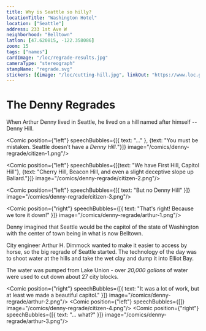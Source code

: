 ```yaml
---
title: Why is Seattle so hilly?
locationTitle: "Washington Hotel"
location: ["Seattle"]
address: 233 1st Ave W
neighborhood: "Belltown"
latlon: [47.620815, -122.358086]
zoom: 15
tags: ["names"]
cardImage: "/loc/regrade-results.jpg"
cameraType: "stereograph"
stampName: "regrade.svg"
stickers: [{image: "/loc/cutting-hill.jpg", linkOut: "https://www.loc.gov/item/2015646669/"},{image: "/loc/regrade-results.jpg", linkOut: "https://www.loc.gov/item/2024693820/"},{image: "/comics/denny-regrade/arthur-3.png"},]
---
```



# The Denny Regrades

When Arthur Denny lived in Seattle, he lived on a hill named after himself -- Denny Hill.  

<Comic  position={"left"} speechBubbles={[{ text: "..." }, {text: "You must be mistaken. Seattle doesn't have a *Denny Hill.*"}]} image="/comics/denny-regrade/citizen-1.png"/>

<Comic  position={"left"} speechBubbles={[{text: "We have First Hill, Capitol Hill"}, {text: "Cherry Hill, Beacon Hill, and even a slight deceptive slope up Ballard."}]} image="/comics/denny-regrade/citizen-2.png"/>

<Comic  position={"left"} speechBubbles={[{ text: "But no Denny Hill" }]} image="/comics/denny-regrade/citizen-3.png"/>



<Comic  position={"right"} speechBubbles={[{ text: "That's right! Because we tore it down!" }]} image="/comics/denny-regrade/arthur-1.png"/>

<LOCItem linkOut="https://www.loc.gov/item/2015646669/" image="/loc/cutting-hill.jpg" caption="Cutting down a hill with a powerful jet of water"/>

Denny imagined that Seattle would be the capitol of the state of Washington with the center of town being in what is now Belltown.

City engineer Arthur H. Dimmock wanted to make it easier to access by horse, so the big regrade of Seattle started. The technology of the day was to shoot water at the hills and take the wet clay and dump it into Elliot Bay.

The water was pumped from Lake Union - over *20,000 gallons* of water were used to cut down about 27 city blocks.

<LOCItem image="/loc/regrade-results.jpg" linkOut="https://www.loc.gov/item/2024693820/" caption="The Washington Hotel, where Theodore Roosevelt stayed when he visited Seattle"/>

<Comic position={"right"} speechBubbles={[{ text: "It was a lot of work, but at least we made a beautiful capitol." }]} image="/comics/denny-regrade/arthur-2.png"/>
<Comic position={"left"} speechBubbles={[]} image="/comics/denny-regrade/citizen-4.png"/>
<Comic position={"right"} speechBubbles={[{ text: "... what?" }]} image="/comics/denny-regrade/arthur-3.png"/>